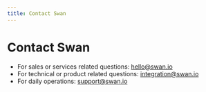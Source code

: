 ```yaml
---
title: Contact Swan
---
```


# Contact Swan

* For sales or services related questions: hello@swan.io
* For technical or product related questions: integration@swan.io
* For daily operations: support@swan.io 
